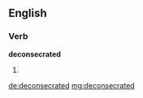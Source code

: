 ==English==

===Verb===
'''deconsecrated'''

# {{en-past of|deconsecrate}}

[[de:deconsecrated]]
[[mg:deconsecrated]]